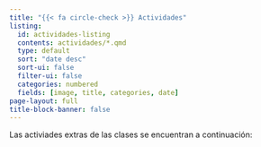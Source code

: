 ```yaml
---
title: "{{< fa circle-check >}} Actividades"
listing:
  id: actividades-listing
  contents: actividades/*.qmd
  type: default
  sort: "date desc"
  sort-ui: false
  filter-ui: false
  categories: numbered
  fields: [image, title, categories, date]
page-layout: full
title-block-banner: false
---
```


Las activiades extras de las clases se encuentran a continuación:

::: {#actividades-listing}
:::
